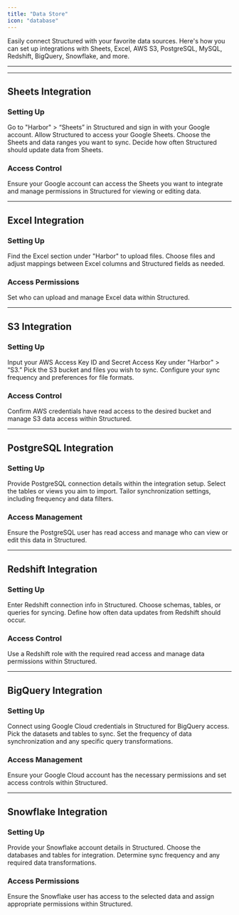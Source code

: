 ```yaml
---
title: "Data Store"
icon: "database"
---
```


Easily connect Structured with your favorite data sources. Here's how you can set up integrations with Sheets, Excel, AWS S3, PostgreSQL, MySQL, Redshift, BigQuery, Snowflake, and more.

---

<CardGroup cols={4}>
  <Card title="Sheets" icon="sheet-plastic" href="#sheets-integration"></Card>
  <Card title="Excel" icon="file-excel" href="#excel-integration"></Card>
  <Card title="S3" icon="aws" href="#s3-integration"></Card>
  <Card title="Postgres" icon="database" href="#postgresql-integration"></Card>
  <Card title="Redshift" icon="warehouse" href="#redshift-integration"></Card>
  <Card title="BigQuery" icon="google" href="#bigquery-integration"></Card>
  <Card title="Snowflake" icon="snowflake" href="#snowflake-integration"></Card>
</CardGroup>

---

## Sheets Integration

### Setting Up

<Steps>
  <Step title="Authenticate">
    Go to "Harbor" > “Sheets” in Structured and sign in with your Google
    account. Allow Structured to access your Google Sheets.
  </Step>
  <Step title="Select Sheets">
    Choose the Sheets and data ranges you want to sync.
  </Step>
  <Step title="Sync Frequency">
    Decide how often Structured should update data from Sheets.
  </Step>
</Steps>

### Access Control

Ensure your Google account can access the Sheets you want to integrate and manage permissions in Structured for viewing or editing data.

---

## Excel Integration

### Setting Up

<Steps>
  <Step title="Upload Files">
    Find the Excel section under "Harbor" to upload files.
  </Step>
  <Step title="Select and Map Data">
    Choose files and adjust mappings between Excel columns and Structured fields
    as needed.
  </Step>
</Steps>

### Access Permissions

Set who can upload and manage Excel data within Structured.

---

## S3 Integration

### Setting Up

<Steps>
  <Step title="Enter AWS Credentials">
    Input your AWS Access Key ID and Secret Access Key under "Harbor" > “S3.”
  </Step>
  <Step title="Select Bucket">
    Pick the S3 bucket and files you wish to sync.
  </Step>
  <Step title="Sync Preferences">
    Configure your sync frequency and preferences for file formats.
  </Step>
</Steps>

### Access Control

Confirm AWS credentials have read access to the desired bucket and manage S3 data access within Structured.

---

## PostgreSQL Integration

### Setting Up

<Steps>
  <Step title="Database Info">
    Provide PostgreSQL connection details within the integration setup.
  </Step>
  <Step title="Choose Data">Select the tables or views you aim to import.</Step>
  <Step title="Sync Settings">
    Tailor synchronization settings, including frequency and data filters.
  </Step>
</Steps>

### Access Management

Ensure the PostgreSQL user has read access and manage who can view or edit this data in Structured.

---

## Redshift Integration

### Setting Up

<Steps>
  <Step title="Connection Details">
    Enter Redshift connection info in Structured.
  </Step>
  <Step title="Data Selection">
    Choose schemas, tables, or queries for syncing.
  </Step>
  <Step title="Sync Setup">
    Define how often data updates from Redshift should occur.
  </Step>
</Steps>

### Access Control

Use a Redshift role with the required read access and manage data permissions within Structured.

---

## BigQuery Integration

### Setting Up

<Steps>
  <Step title="Google Cloud Authentication">
    Connect using Google Cloud credentials in Structured for BigQuery access.
  </Step>
  <Step title="Select Datasets">Pick the datasets and tables to sync.</Step>
  <Step title="Configure Sync">
    Set the frequency of data synchronization and any specific query
    transformations.
  </Step>
</Steps>

### Access Management

Ensure your Google Cloud account has the necessary permissions and set access controls within Structured.

---

## Snowflake Integration

### Setting Up

<Steps>
  <Step title="Connection Details">
    Provide your Snowflake account details in Structured.
  </Step>
  <Step title="Select Data">
    Choose the databases and tables for integration.
  </Step>
  <Step title="Sync Settings">
    Determine sync frequency and any required data transformations.
  </Step>
</Steps>

### Access Permissions

Ensure the Snowflake user has access to the selected data and assign appropriate permissions within Structured.
